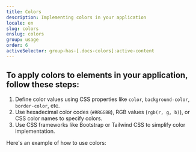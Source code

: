 ```yaml
---
title: Colors
description: Implementing colors in your application
locale: en
slug: colors
enslug: colors
group: usage
order: 6
activeSelector: group-has-[.docs-colors]:active-content
---
```



<Title>How to Use Colors</Title>

## To apply colors to elements in your application, follow these steps:

1. Define color values using CSS properties like `color`, `background-color`, `border-color`, etc.
2. Use hexadecimal color codes (`#RRGGBB`), RGB values (`rgb(r, g, b)`), or CSS color names to specify colors.
3. Use CSS frameworks like Bootstrap or Tailwind CSS to simplify color implementation.

Here's an example of how to use colors:
